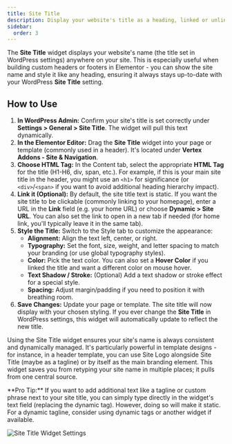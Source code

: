 ```yaml
---
title: Site Title
description: Display your website's title as a heading, linked or unlinked, with full styling control.
sidebar:
  order: 3
---
```



The **Site Title** widget displays your website's name (the title set in WordPress settings) anywhere on your site. This is especially useful when building custom headers or footers in Elementor - you can show the site name and style it like any heading, ensuring it always stays up-to-date with your WordPress **Site Title** setting.

## How to Use

<Steps>

1. **In WordPress Admin:** Confirm your site's title is set correctly under **Settings > General > Site Title**. The widget will pull this text dynamically.
2. **In the Elementor Editor:** Drag the **Site Title** widget into your page or template (commonly used in a header). It's located under **Vertex Addons - Site & Navigation**.
3. **Choose HTML Tag:** In the Content tab, select the appropriate **HTML Tag** for the title (H1-H6, div, span, etc.). For example, if this is your main site title in the header, you might use an `<h1>` for significance (or `<div>`/`<span>` if you want to avoid additional heading hierarchy impact).
4. **Link it (Optional):** By default, the site title text is static. If you want the site title to be clickable (commonly linking to your homepage), enter a URL in the **Link** field (e.g. your home URL) or choose **Dynamic > Site URL**. You can also set the link to open in a new tab if needed (for home link, you'll typically leave it in the same tab).
5. **Style the Title:** Switch to the Style tab to customize the appearance:
   - **Alignment:** Align the text left, center, or right.
   - **Typography:** Set the font, size, weight, and letter spacing to match your branding (or use global typography styles).
   - **Color:** Pick the text color. You can also set a **Hover Color** if you linked the title and want a different color on mouse hover.
   - **Text Shadow / Stroke:** (Optional) Add a text shadow or stroke effect for a special style.
   - **Spacing:** Adjust margin/padding if you need to position it with breathing room.
6. **Save Changes:** Update your page or template. The site title will now display with your chosen styling. If you ever change the **Site Title** in WordPress settings, this widget will automatically update to reflect the new title.

</Steps>

Using the Site Title widget ensures your site's name is always consistent and dynamically managed. It's particularly powerful in template designs - for instance, in a header template, you can use Site Logo alongside Site Title (maybe as a tagline) or by itself as the main branding element. This widget saves you from retyping your site name in multiple places; it pulls from one central source.

<Aside type="note">**Pro Tip:** If you want to add additional text like a tagline or custom phrase next to your site title, you can simply type directly in the widget's text field (replacing the dynamic tag). However, doing so will make it static. For a dynamic tagline, consider using dynamic tags or another widget if available.</Aside>

![Site Title Widget Settings](https://cdn.webilia.com/u/d/2025/08/vertex-widget-site-title.png)

